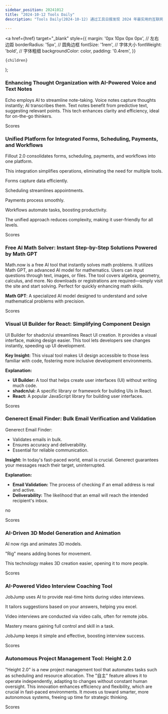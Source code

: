 ```yaml
---
sidebar_position: 20241012
title: "2024-10-12 Tools Daily"
description: "Tools Daily(2024-10-12) 通过工具日报发现 2024 年最实用的互联网软件、AI工具和产品！"

---
```



  <a
    href={href}
    target="_blank"
    style={{
      margin: '0px 10px 0px 0px', // 左右边距
      borderRadius: '5px', // 圆角边框
      fontSize: '1rem', // 字体大小
      fontWeight: 'bold', // 字体粗细
      backgroundColor: color,
      padding: '0.4rem',
    }}
  >
    {children}
  </a>
);

### Enhancing Thought Organization with AI-Powered Voice and Text Notes

Echo employs AI to streamline note-taking. Voice notes capture thoughts instantly; AI transcribes them. Text notes benefit from predictive text, suggesting relevant points. This tech enhances clarity and efficiency, ideal for on-the-go thinkers.

<Link href="/news/2024/10/12/Enhancing-Thought-Organization-with-AIPowered-Voice-and-Text" color="#B0C4DE">Scores</Link>

### Unified Platform for Integrated Forms, Scheduling, Payments, and Workflows

Fillout 2.0 consolidates forms, scheduling, payments, and workflows into one platform.

This integration simplifies operations, eliminating the need for multiple tools.

Forms capture data efficiently.

Scheduling streamlines appointments.

Payments process smoothly.

Workflows automate tasks, boosting productivity.

The unified approach reduces complexity, making it user-friendly for all levels.

<Link href="/news/2024/10/12/Unified-Platform-for-Integrated-Forms-Scheduling-Payments-an" color="#B0C4DE">Scores</Link>

### Free AI Math Solver: Instant Step-by-Step Solutions Powered by Math GPT

Math.now is a free AI tool that instantly solves math problems. It utilizes Math GPT, an advanced AI model for mathematics. Users can input questions through text, images, or files. The tool covers algebra, geometry, calculus, and more. No downloads or registrations are required—simply visit the site and start solving. Perfect for quickly enhancing math skills.

**Math GPT**: A specialized AI model designed to understand and solve mathematical problems with precision.

<Link href="/news/2024/10/12/Free-AI-Math-Solver-Instant-StepbyStep-Solutions-Powered-by-" color="#B0C4DE">Scores</Link>

### Visual UI Builder for React: Simplifying Component Design

UI Builder for shadcn/ui streamlines React UI creation. It provides a visual interface, making design easier. This tool lets developers see changes instantly, speeding up UI development.

**Key Insight:** This visual tool makes UI design accessible to those less familiar with code, fostering more inclusive development environments.

**Explanation:**
- **UI Builder:** A tool that helps create user interfaces (UI) without writing much code.
- **shadcn/ui:** A specific library or framework for building UIs in React.
- **React:** A popular JavaScript library for building user interfaces.

<Link href="/news/2024/10/12/Visual-UI-Builder-for-React-Simplifying-Component-Design" color="#B0C4DE">Scores</Link>

### Generect Email Finder: Bulk Email Verification and Validation

Generect Email Finder:

- Validates emails in bulk.
- Ensures accuracy and deliverability.
- Essential for reliable communication.

**Insight:**
In today's fast-paced world, email is crucial. Generect guarantees your messages reach their target, uninterrupted.

**Explanation:**
- **Email Validation:** The process of checking if an email address is real and active.
- **Deliverability:** The likelihood that an email will reach the intended recipient's inbox.

no

<Link href="/news/2024/10/12/Generect-Email-Finder-Bulk-Email-Verification-and-Validation" color="#B0C4DE">Scores</Link>

### AI-Driven 3D Model Generation and Animation

AI now rigs and animates 3D models.

"Rig" means adding bones for movement.

This technology makes 3D creation easier,
opening it to more people.

<Link href="/news/2024/10/12/AIDriven-3D-Model-Generation-and-Animation" color="#B0C4DE">Scores</Link>

### AI-Powered Video Interview Coaching Tool

JobJump uses AI to provide real-time hints during video interviews.

It tailors suggestions based on your answers, helping you excel.

Video interviews are conducted via video calls, often for remote jobs.

Mastery means gaining full control and skill in a task.

JobJump keeps it simple and effective, boosting interview success.

<Link href="/news/2024/10/12/AIPowered-Video-Interview-Coaching-Tool" color="#B0C4DE">Scores</Link>

### Autonomous Project Management Tool: Height 2.0

"Height 2.0" is a new project management tool that automates tasks such as scheduling and resource allocation. The "自主" feature allows it to operate independently, adapting to changes without constant human oversight. This innovation enhances efficiency and flexibility, which are crucial in fast-paced environments. It moves us toward smarter, more autonomous systems, freeing up time for strategic thinking.

<Link href="/news/2024/10/12/Autonomous-Project-Management-Tool-Height-20" color="#B0C4DE">Scores</Link>

